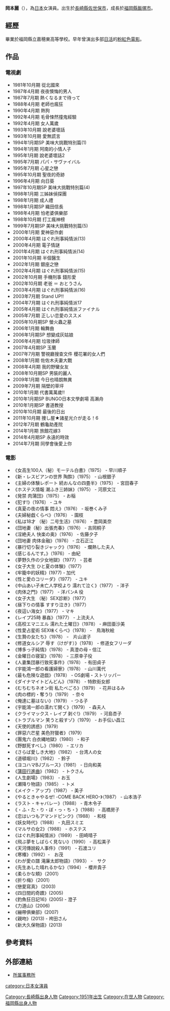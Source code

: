 {{multiple issues|
{{copyedit|time=2016-08-21T23:27:36+00:00}}
{{roughtranslation|time=2016-08-21T23:27:36+00:00}}
{{unreferenced|time=2016-08-21T23:27:36+00:00}}
}}
{{藝人
| 姓名 = 岡本麗
| 類型= 女演員
| 圖片 = 
| 圖片簡介 =
| 原名     = {{lang|ja|	戸塚あけみ}}
| 外文名 = おかもと れい
| 外文=日文
| 英文名 = 
| 羅馬拼音=  
| 綽號 = 
| 出生日期 = {{birth date and age|1951|12|19}}
| 出生地點 = {{JPN}}[[長崎縣|長崎縣]][[佐世保市|佐世保市]]
| 國籍 = {{JPN}}
| 民族 = 
| 三圍 =
| 職業 = [[演員|演員]]
| 教育程度 =
| 活躍年代 = 1975年－迄今
| 唱片公司 = 
| 經紀公司 = 
| 代表作 = 
| 網站 = 
| IMDb =
| 電影 = 
}}
'''岡本麗'''（{{bd|1951年|12月19日|||岡本}}），為[[日本|日本]]女演員。出生於[[長崎縣|長崎縣]][[佐世保市|佐世保市]]，成長於[[福岡縣|福岡縣]][[飯塚市|飯塚市]]。


==經歷==
畢業於福岡縣立嘉穂東高等學校。早年曾演出多部[[日活|日活]]的[[粉紅色電影|粉紅色電影]]。



==作品==
===電視劇===
*1981年10月期	從北國來 
*1987年4月期	夜夜懊悔的男人
*1987年7月期	熱くなるまで待って
*1988年4月期	老師也瘋狂
*1990年4月期	熱狗
*1992年4月期	毛骨悚然撞鬼經驗
*1992年4月期	女人萬歲 
*1993年10月期	說老婆壞話
*1993年10月期	愛無謊言
*1994年1月期SP	美味大挑戰特別篇(1) 
*1994年1月期	阿南的小情人子
*1995年1月期	說老婆壞話2
*1995年7月期	パパ・サヴァイバル 
*1995年7月期	心星之戀 
*1995年10月期	聖夜的奇跡
*1996年4月期	向日葵
*1997年10月期SP	美味大挑戰特別篇(4) 
*1998年1月期	三姊妹偵探團 
*1998年1月期	成人禮 
*1998年1月期SP	織田信長
*1998年4月期	怕老婆俱樂部
*1998年10月期	打工瘋神榜
*1999年7月期SP	美味大挑戰特別篇(5) 
*2000年1月期	愛神惡作劇
*2000年4月期	はぐれ刑事純情派(13) 
*2000年4月期	電子情謎
*2001年4月期	はぐれ刑事純情派(14) 
*2001年10月期	半個醫生 
*2002年1月期	銀座之戀 
*2002年4月期	はぐれ刑事純情派(15) 
*2002年10月期	手機刑事 錢形愛 
*2002年10月期	老爸 ＝ おとうさん 
*2003年4月期	はぐれ刑事純情派(16)
*2003年7月期	Stand UP!!
*2004年7月期	はぐれ刑事純情派17 
*2005年4月期	はぐれ刑事純情派ファイナル 
*2005年7月期	正しい恋愛のススメ 
*2005年10月期SP	螢火蟲之墓
*2006年1月期	輪舞曲 
*2006年1月期SP	想變成灰姑娘 
*2006年4月期	垃圾律師
*2007年4月期SP	玉蘭 
*2007年7月期	警視廳搜查文件 櫻花署的女人們
*2008年1月期	佐佐木夫妻大戰 
*2008年4月期	我的野蠻女友 
*2008年10月期SP	男裝的麗人 
*2009年1月期	今日也晴朗無異 
*2009年7月期	隔壁的草坪 
*2010年1月期	代書萬萬歲!! 
*2010年1月期SP	BUNGO日本文學劇場 高瀨舟 
*2010年1月期SP	書道教授 
*2010年10月期	最後的日出 
*2011年10月期	捜し屋★諸星光介が走る！6 
*2012年7月期	鶴龜助產院 
*2014年1月期	旅館花嫁3 
*2014年4月期SP	永遠的時效
*2014年7月期	同學會後愛上你


===電影===
* 《女高生100人（秘）モーテル白書》（1975） - 早川順子 
* 《新・レスビアンの世界 陶酔》（1975） - 山根銀子 
* 《主婦の体験レポート 続おんなの四畳半》（1975） - 宮田春子
* 《ホステス情報 潮ふき三姉妹》（1975） - 河原文江 
* 《発禁 肉蒲団》（1975） - お稲 
* 《犯す!》（1976） - ユキ 
* 《真夏の夜の情事 悶え》（1976） - 坂巻くみ子 
* 《夫婦秘戯くらべ》（1976） - 園枝 
* 《私は18才 （秘）二号生活》（1976） - 豊岡美奈 
* 《団地妻（秘）出張売春》（1976） - 吉岡桐子 
* 《淫絶夫人 快楽の奥》（1976） - 佐藤夕子 
* 《団地妻 肉体金融》（1976） - 立石正江 
* 《暴行切り裂きジャック》（1976） - 爛熱した夫人 
* 《感じるんです。》（1976） - 由紀 
* 《夢野久作の少女地獄》（1977） - 芸者 
* 《女子大生 ひと夏の体験》（1977）
* 《牢籠中的妖精》(1977) - 加代 
* 《性と愛のコリーダ》（1977） - ユキ 
* 《中山あい子未亡人学校より 濡れて泣く》（1977） - 洋子 
* 《肉体之門》（1977） - 洋パンA 役
* 《女子大生 （秘）SEX診断》（1977） 
* 《昼下りの情事 すすり泣き》（1977）
* 《夜這い海女》（1977） - マキ 
* 《レイプ25時 暴姦》（1977） - 上流夫人 
* 《高校エマニエル 濡れた土曜日》（1978） - 麻田亜沙美 
* 《性愛占星術 SEX味くらべ》（1978） -　鳥海秋絵 
* 《生贄の女たち》（1978） -　片山波子 
* 《修道女ルシア 辱す（けがす）》（1978） - 修道女フリーダ 
* 《博多っ子純情》（1978） - 真澄の母・信江 
* 《金曜日の寝室》（1978） - 三原幸子役
* 《人妻集団暴行致死事件》（1978） - 有田貞子 
* 《宇能鴻一郎の看護婦寮》（1978） - 山川萬代
* 《最も危険な遊戯》（1978） - OS劇場・ストリッパー 
* 《ダイナマイトどんどん》（1978） - 特飲街女郎 
* 《むちむちネオン街 私たべごろ》（1979） - 花井はるみ 
* 《肉の標的・奪う!》（1979） - 奈々 
* 《俺達に墓はない》（1979） - つる子 
* 《宇能鴻一郎の濡れて開く》（1979） - 森夫人 
* 《クライマックス・レイプ 剥ぐ!》（1979） - 河島杏子 
* 《トラブルマン 笑うと殺すゾ》（1979） - お手伝い昌江 
* 《天使的誘惑》（1979）
* 《罪惡六芒星 美色狩獵者》（1979） 
* 《團鬼六 白衣縄地獄》（1980） - 和子 
* 《野獣死すべし》（1980） - エリカ 
* 《さらば愛しき大地》（1982） - 台湾人の女 
* 《道頓堀川》（1982） - 鈴子 
* 《ヨコハマBJブルース》（1981） - 日向和美 
* 《[[蒲田行進曲|蒲田行進曲]]》（1982） - トクさん 
* 《人生劇場》（1983） - お玉 
* 《瀬降り物語》（1985）  - トメ 
* 《メイク・アップ》（1987） - 美子　
* 《やるときゃやるぜ! -COME BACK HERO-》（1987） - 山本浩子 
* 《ラスト・キャバレー》（1988） - 青木令子 
* 《・ふ・た・り・ぼ・っ・ち・》（1988） - 高橋房子  
* 《恋はいつもアマンドピンク》（1988） - 和枝 
* 《妖女時代》（1988） - 丸田スミエ
* 《マルサの女2》（1988） - ホステス 
* 《はぐれ刑事純情派》（1989） - 田崎晴子 
* 《飛ぶ夢をしばらく見ない》（1990） - 高松美子　
* 《天河傳說殺人事件》（1991） - 石渡ユリ 
* 《寒椿》（1992）-　お茂 
* 《わが愛の譜 滝廉太郎物語》（1993） -　サク 
* 《先生あした晴れるかな》（1994） - 櫻井貴子 
* 《柔らかな頬》（2001）
* 《折り梅》（2001）
* 《戀愛寫真》 (2003)
* 《四日間的奇蹟》(2005)
* 《釣魚狂日記16》(2005) - 澄子
* 《力道山》(2006)
* 《繃帶俱樂部》(2007)
* 《親吻》(2013) - 袴田さん
* 《新大久保物語》(2013)

==參考資料==
{{Reflist}}
{{Translation/Ref|lang=ja|article=岡本麗|oldid=}}
</div>


==外部連結==
* [https://web.archive.org/web/20160601133216/http://www.ginius.co.jp/angie.a.html 所属事務所]




{{DEFAULTSORT:Okamoto Rei}}
[[category:日本女演員|category:日本女演員]]
[[Category:長崎縣出身人物|Category:長崎縣出身人物]]
[[Category:1951年出生|Category:1951年出生]]
[[Category:在世人物|Category:在世人物]]
[[Category:福岡縣出身人物|Category:福岡縣出身人物]]